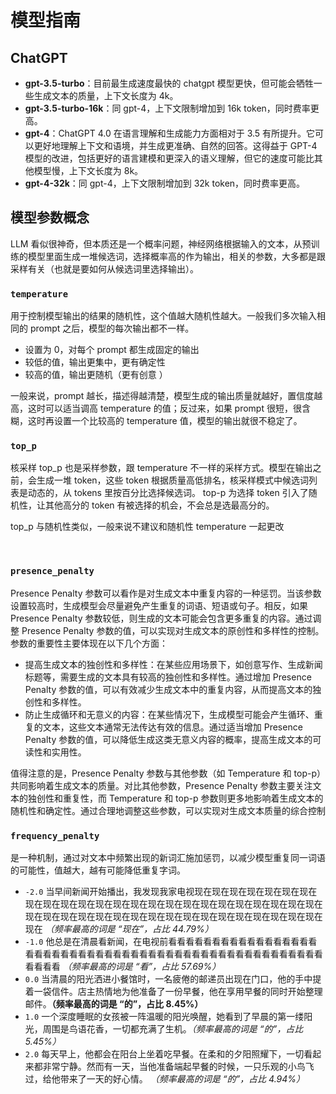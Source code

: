 
# 模型指南

## ChatGPT

- **gpt-3.5-turbo**：目前最生成速度最快的 chatgpt 模型更快，但可能会牺牲一些生成文本的质量，上下文长度为 4k。
- **gpt-3.5-turbo-16k**：同 gpt-4，上下文限制增加到 16k token，同时费率更高。
- **gpt-4**：ChatGPT 4.0 在语言理解和生成能力方面相对于 3.5 有所提升。它可以更好地理解上下文和语境，并生成更准确、自然的回答。这得益于 GPT-4 模型的改进，包括更好的语言建模和更深入的语义理解，但它的速度可能比其他模型慢，上下文长度为 8k。
- **gpt-4-32k**：同 gpt-4，上下文限制增加到 32k token，同时费率更高。

## 模型参数概念

LLM 看似很神奇，但本质还是一个概率问题，神经网络根据输入的文本，从预训练的模型里面生成一堆候选词，选择概率高的作为输出，相关的参数，大多都是跟采样有关（也就是要如何从候选词里选择输出）。

### `temperature`

用于控制模型输出的结果的随机性，这个值越大随机性越大。一般我们多次输入相同的 prompt 之后，模型的每次输出都不一样。

- 设置为 0，对每个 prompt 都生成固定的输出
- 较低的值，输出更集中，更有确定性
- 较高的值，输出更随机（更有创意 ）

<Callout>
  一般来说，prompt 越长，描述得越清楚，模型生成的输出质量就越好，置信度越高，这时可以适当调高
  temperature 的值；反过来，如果 prompt 很短，很含糊，这时再设置一个比较高的 temperature
  值，模型的输出就很不稳定了。
</Callout>

<br />

### `top_p`

核采样 top_p 也是采样参数，跟 temperature 不一样的采样方式。模型在输出之前，会生成一堆 token，这些 token 根据质量高低排名，核采样模式中候选词列表是动态的，从 tokens 里按百分比选择候选词。 top-p 为选择 token 引入了随机性，让其他高分的 token 有被选择的机会，不会总是选最高分的。

<Callout>top_p 与随机性类似，一般来说不建议和随机性 temperature 一起更改</Callout>

<br />

### `presence_penalty`

Presence Penalty 参数可以看作是对生成文本中重复内容的一种惩罚。当该参数设置较高时，生成模型会尽量避免产生重复的词语、短语或句子。相反，如果 Presence Penalty 参数较低，则生成的文本可能会包含更多重复的内容。通过调整 Presence Penalty 参数的值，可以实现对生成文本的原创性和多样性的控制。参数的重要性主要体现在以下几个方面：

- 提高生成文本的独创性和多样性：在某些应用场景下，如创意写作、生成新闻标题等，需要生成的文本具有较高的独创性和多样性。通过增加 Presence Penalty 参数的值，可以有效减少生成文本中的重复内容，从而提高文本的独创性和多样性。
- 防止生成循环和无意义的内容：在某些情况下，生成模型可能会产生循环、重复的文本，这些文本通常无法传达有效的信息。通过适当增加 Presence Penalty 参数的值，可以降低生成这类无意义内容的概率，提高生成文本的可读性和实用性。

<Callout>
  值得注意的是，Presence Penalty 参数与其他参数（如 Temperature 和
  top-p）共同影响着生成文本的质量。对比其他参数，Presence Penalty
  参数主要关注文本的独创性和重复性，而 Temperature 和 top-p
  参数则更多地影响着生成文本的随机性和确定性。通过合理地调整这些参数，可以实现对生成文本质量的综合控制
</Callout>

<br />

### `frequency_penalty`

是一种机制，通过对文本中频繁出现的新词汇施加惩罚，以减少模型重复同一词语的可能性，值越大，越有可能降低重复字词。

- `-2.0` 当早间新闻开始播出，我发现我家电视现在现在现在现在现在现在现在现在现在现在现在现在现在现在现在现在现在现在现在现在现在现在现在现在现在现在现在现在现在现在现在现在现在现在现在现在现在现在现在现在现在现在 _（频率最高的词是 “现在”，占比 44.79%）_
- `-1.0` 他总是在清晨看新闻，在电视前看看看看看看看看看看看看看看看看看看看看看看看看看看看看看看看看看看看看看看看看看看看看看看看看看看看看看看看 _（频率最高的词是 “看”，占比 57.69%）_
- `0.0` 当清晨的阳光洒进小餐馆时，一名疲倦的邮递员出现在门口，他的手中提着一袋信件。店主热情地为他准备了一份早餐，他在享用早餐的同时开始整理邮件。**（频率最高的词是 “的”，占比 8.45%）**
- `1.0` 一个深度睡眠的女孩被一阵温暖的阳光唤醒，她看到了早晨的第一缕阳光，周围是鸟语花香，一切都充满了生机。_（频率最高的词是 “的”，占比 5.45%）_
- `2.0` 每天早上，他都会在阳台上坐着吃早餐。在柔和的夕阳照耀下，一切看起来都非常宁静。然而有一天，当他准备端起早餐的时候，一只乐观的小鸟飞过，给他带来了一天的好心情。 _（频率最高的词是 “的”，占比 4.94%）_
